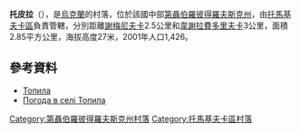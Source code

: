{{coord|47|46|33|N|34|43|26|E|scale:30000_region:UA|display=title}}

'''托皮拉'''（{{lang-uk|Топила}}），是[[烏克蘭|烏克蘭]]的村落，位於該國中部[[第聶伯羅彼得羅夫斯克州|第聶伯羅彼得羅夫斯克州]]，由[[托馬基夫卡區|托馬基夫卡區]]負責管轄，分別距離[[謝梅尼夫卡_(托馬基夫卡區)|謝梅尼夫卡]]2.5公里和[[韋謝拉費多里夫卡|韋謝拉費多里夫卡]]3公里，面積2.85平方公里，海拔高度27米，2001年人口1,426。

==參考資料==
* [http://gska2.rada.gov.ua/pls/z7502/A005?rdat1=06.12.2007&rf7571=6651 Топила]{{dead link|date=2018年3月 |bot=InternetArchiveBot |fix-attempted=yes }}
* [http://weather.in.ua/ua/dnepropetrovskaja/26282 Погода в селі Топила] {{Wayback|url=http://weather.in.ua/ua/dnepropetrovskaja/26282 |date=20111221044242 }}

{{DEFAULTSORT:Топила}}
[[Category:第聶伯羅彼得羅夫斯克州村落|Category:第聶伯羅彼得羅夫斯克州村落]]
[[Category:托馬基夫卡區村落|Category:托馬基夫卡區村落]]


{{Dnipropetrovsk-geo-stub}}